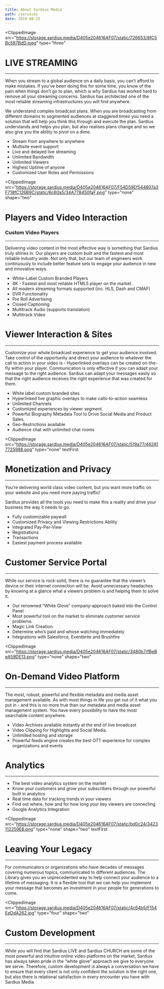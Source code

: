 ```yaml
---
title: About Sardius Media
path: /services
date: 2019-08-25
---
```



<ClippedImage
  src="https://storage.sardius.media/D405e204616AF07/static/726653/8fC5Bc587BdD.jpeg"
  type="three"
>

# LIVE STREAMING

---

When you stream to a global audience on a daily basis, you can’t afford to make
mistakes. If you’ve been doing this for some time, you know of the pain when
things don’t go to plan, which is why Sardius has worked hard to remove all your
streaming concerns. Sardius has architected one of the most reliable streaming
infrastructures you will find anywhere.

We understand complex broadcast plans. When you are broadcasting from different
domains to segmented audiences at staggered times you need a solution that will
help you think this through and execute the plan. Sardius understands and helps
you plan, but also realises plans change and so we also give you the ability to
pivot on a dime.

- Stream from anywhere to anywhere
- Multisite event support
- Live and delayed live streaming
- Unlimited Bandwidth
- Unlimited Viewers
- Highest Uptime of anyone
- Customized User Roles and Permissions

</ClippedImage>

<ClippedImage
  src="https://storage.sardius.media/D405e204616AF07/F54D58Ef544807a3F718fC126B9C/static/6c60a5/34A778450faF.png"
  type="none"
  shape="two"
>

# Players and Video Interaction

### Custom Video Players

---

Delivering video content in the most effective way is something that Sardius
truly shines in. Our players are custom built and the fastest and most reliable
industry wide. Not only that, but our team of engineers work continuously to
include better feature sets to engage your audience in new and innovative ways.

- White-Label Custom Branded Players
- 4K - Fastest and most reliable HTML5 player on the market.
- All modern streaming formats supported (inc. HLS, Dash and CMAF)
- DVR Functionality
- Pre Roll Advertising
- Closed Captioning
- Multitrack Audio (supports translation)
- Multitrack Video

# Viewer Interaction & Sites

---

Customize your whole broadcast experience to get your audience involved. Take
control of the opportunity and direct your audience to whatever the call to
action in your video is - Hyperlinked overlays can be created on-the-fly within
your player. Communication is only effective if you can adapt your message to
the right audience. Sardius can adapt your messages easily so that the right
audience receives the right experience that was created for them.

- White label custom branded sites
- Hyperlinked live graphic overlays to make calls-to-action seamless
- Unlimited Channels
- Customized experiences by viewer segment.
- Powerful Biography Metadata Tool to Drive Social Media and Product Sales.
- Geo-Restrictions available
- Audience chat with unlimited chat rooms

</ClippedImage>

<ClippedImage
  src="https://storage.sardius.media/D405e204616AF07/static/519a77/462817725988.png"
  type="none"
  textFirst
>

# Monetization and Privacy

---

You’re delivering world class video content, but you want more traffic on your
website and you need more paying traffic!

Sardius provides all the tools you need to make this a reality and drive your
business the way it needs to go.

- Fully customizable paywall
- Customized Privacy and Viewing Restrictions Ability
- Integrated Pay-Per-View
- Registrations
- Transactions
- Easiest payment process available

# Customer Service Portal

---

While our service is rock-solid, there is no guarantee that the viewer’s device
or their internet connection will be. Avoid unnecessary headaches by knowing at
a glance what a viewers problem is and helping them to solve it.

- Our renowned “White Glove” company-approach baked into the Control Panel
- Most powerful tool on the market to eliminate customer service problems.
- Magic Link Creation.
- Determine who’s paid and whose watching immediately
- Integrations with Salesforce, Eventbrite and Brushfire

</ClippedImage>

<ClippedImage
  src="https://storage.sardius.media/D405e204616AF07/static/3480b7/fBeBeA59DE13.png"
  type="none"
  shape="two"
>

# On-Demand Video Platform

---

The most, robust, powerful and flexible metadata and media asset management
available. As with most things in life you get out of it what you put in - and
this is no more true than our metadata and media asset management system. You
have every possibility to have the most searchable content anywhere.

- Video Archives available instantly at the end of live broadcast
- Video Clipping for Highlights and Social Media.
- Unlimited hosting and storage
- Powerful feeds engine creates the best OTT experience for complex
  organizations and events

# Analytics

---

- The best video analytics system on the market
- Know your customers and grow your subscribers through our powerful built in
  analytics
- Real time data for tracking trends in your viewers
- Find out where, how and for how long your key viewers are connecting
- Google Analytics Integration

</ClippedImage>

<ClippedImage
  src="https://storage.sardius.media/D405e204616AF07/static/bd0c24/3423112259E8.png"
  type="none"
  shape="two"
  textFirst
>

# Leaving Your Legacy

---

For communicators or organizations who have decades of messages covering
numerous topics, communicated to different audiences. The Library gives you an
unprecedented way to help connect your audience to a lifetime of messaging. It
is a flexible tool that we can help you implement your message that becomes an
investment in your people for generations to come.

</ClippedImage>

<ClippedImage
  src="https://storage.sardius.media/D405e204616AF07/static/4c64b5/F154EeDdA262.jpg"
  type="four"
  shape="two"
>

# Custom Development

---

While you will find that Sardius LIVE and Sardius CHURCH are some of the most
powerful and intuitive online video platforms on the market, Sardius has always
taken pride in the “white glove” approach we give to everyone we serve.
Therefore, custom development is always a conversation we have to ensure that
every client is not only confident the solution is the right one, but also there
is relational satisfaction in every encounter you have with Sardius Media

</ClippedImage>
